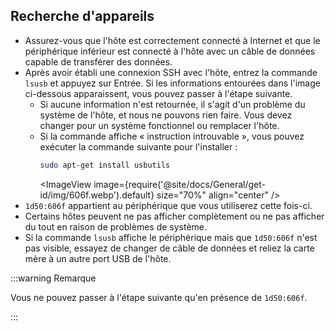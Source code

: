 ## Recherche d'appareils
* Assurez-vous que l'hôte est correctement connecté à Internet et que le périphérique inférieur est connecté à l'hôte avec un câble de données capable de transférer des données.
* Après avoir établi une connexion SSH avec l'hôte, entrez la commande `lsusb` et appuyez sur Entrée. Si les informations entourées dans l'image ci-dessous apparaissent, vous pouvez passer à l'étape suivante.
    * Si aucune information n'est retournée, il s'agit d'un problème du système de l'hôte, et nous ne pouvons rien faire. Vous devez changer pour un système fonctionnel ou remplacer l'hôte.
    * Si la commande affiche « instruction introuvable », vous pouvez exécuter la commande suivante pour l'installer :
        ```bash
        sudo apt-get install usbutils
        ```
        <ImageView image={require('@site/docs/General/get-id/img/606f.webp').default} size="70%" align="center" />
* `1d50:606f` appartient au périphérique que vous utiliserez cette fois-ci.
* Certains hôtes peuvent ne pas afficher complètement ou ne pas afficher du tout en raison de problèmes de système.
* Si la commande `lsusb` affiche le périphérique mais que `1d50:606f` n'est pas visible, essayez de changer de câble de données et reliez la carte mère à un autre port USB de l'hôte.

:::warning Remarque

Vous ne pouvez passer à l'étape suivante qu'en présence de `1d50:606f`.

:::
